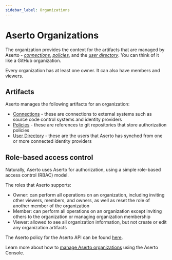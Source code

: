 ```yaml
---
sidebar_label: Organizations
---
```


# Aserto Organizations

The organization provides the context for the artifacts that are managed by Aserto -
[_connections_](/docs/overview/connections), [_policies_](/docs/overview/policy-lifecycle), and the [_user directory_](/docs/overview/directory). You can think of it like a GitHub organization.

Every organization has at least one owner. It can also have members and viewers.

## Artifacts

Aserto manages the following artifacts for an organization:

- [Connections](/docs/overview/connections) - these are connections to external systems such as source code control systems and identity providers
- [Policies](/docs/overview/policy-lifecycle) - these are references to git repositories that store authorization policies
- [User Directory](/docs/overview/directory) - these are the users that Aserto has synched from one or more connected identity providers

## Role-based access control

Naturally, Aserto uses Aserto for authorization, using a simple role-based access control (RBAC) model.

The roles that Aserto supports:

- Owner: can perform all operations on an organization, including inviting other viewers, members, and owners, as well as reset the role of another member of the organization
- Member: can perform all operations on an organization except inviting others to the organization or managing organization membership
- Viewer: allowed to see all organization information, but not create or edit any organization artifacts

The Aserto policy for the Aserto API can be found [here](https://github.com/aserto-dev/policy-aona).

Learn more about how to [manage Aserto organizations](/docs/aserto-console/manage-organizations) using the Aserto Console.
